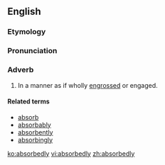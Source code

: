 ==English==

===Etymology===
{{suffix|absorbed|ly}}

===Pronunciation===
{{a|US}} {{IPA|/æb.ˈsɔɹbɪd.li/|/æb.ˈzɔɹbɪd.li/}}

===Adverb===
{{en-adv}}

# In a manner as if wholly [[engrossed]] or engaged.

====Related terms====
* [[absorb]]
* [[absorbably]]
* [[absorbently]]
* [[absorbingly]]

[[ko:absorbedly]]
[[vi:absorbedly]]
[[zh:absorbedly]]